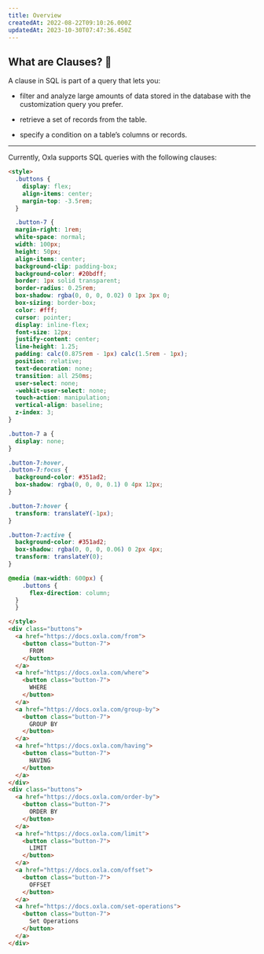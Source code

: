 ```yaml
---
title: Overview
createdAt: 2022-08-22T09:10:26.000Z
updatedAt: 2023-10-30T07:47:36.450Z
---
```


## What are Clauses? 🤔

A clause in SQL is part of a query that lets you:

*   filter and analyze large amounts of data stored in the database with the customization query you prefer.&#x20;

*   retrieve a set of records from the table.

*   specify a condition on a table’s columns or records.

***

Currently, Oxla supports SQL queries with the following clauses:

```html
<style>
  .buttons {
    display: flex;
    align-items: center;
    margin-top: -3.5rem;
  }

  .button-7 {
  margin-right: 1rem;
  white-space: normal;
  width: 100px;
  height: 50px;
  align-items: center;
  background-clip: padding-box;
  background-color: #20bdff;
  border: 1px solid transparent;
  border-radius: 0.25rem;
  box-shadow: rgba(0, 0, 0, 0.02) 0 1px 3px 0;
  box-sizing: border-box;
  color: #fff;
  cursor: pointer;
  display: inline-flex;
  font-size: 12px;
  justify-content: center;
  line-height: 1.25;
  padding: calc(0.875rem - 1px) calc(1.5rem - 1px);
  position: relative;
  text-decoration: none;
  transition: all 250ms;
  user-select: none;
  -webkit-user-select: none;
  touch-action: manipulation;
  vertical-align: baseline;
  z-index: 3;
}

.button-7 a {
  display: none;
}

.button-7:hover,
.button-7:focus {
  background-color: #351ad2;
  box-shadow: rgba(0, 0, 0, 0.1) 0 4px 12px;
}

.button-7:hover {
  transform: translateY(-1px);
}

.button-7:active {
  background-color: #351ad2;
  box-shadow: rgba(0, 0, 0, 0.06) 0 2px 4px;
  transform: translateY(0);
}

@media (max-width: 600px) {
    .buttons {
      flex-direction: column;
  }
  }

</style>
<div class="buttons">
  <a href="https://docs.oxla.com/from">
    <button class="button-7">
      FROM
    </button>
  </a>
  <a href="https://docs.oxla.com/where">
    <button class="button-7">
      WHERE
    </button>
  </a>
  <a href="https://docs.oxla.com/group-by">
    <button class="button-7">
      GROUP BY
    </button>
  </a>
  <a href="https://docs.oxla.com/having">
    <button class="button-7">
      HAVING
    </button>
  </a>
</div>
<div class="buttons">
  <a href="https://docs.oxla.com/order-by">
    <button class="button-7">
      ORDER BY
    </button>
  </a>
  <a href="https://docs.oxla.com/limit">
    <button class="button-7">
      LIMIT
    </button>
  </a>
  <a href="https://docs.oxla.com/offset">
    <button class="button-7">
      OFFSET 
    </button>
  </a>
  <a href="https://docs.oxla.com/set-operations">
    <button class="button-7">
      Set Operations
    </button>
  </a>
</div>
```







